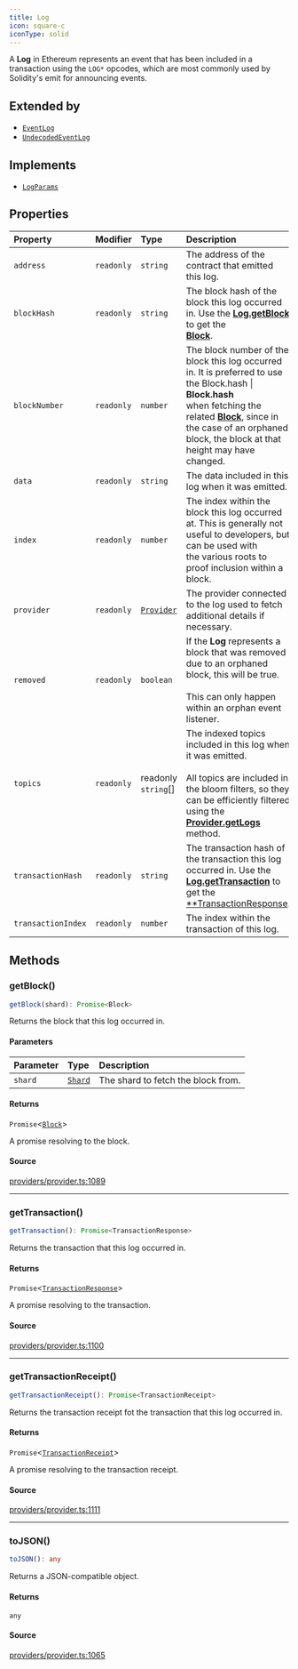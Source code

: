 ```yaml
---
title: Log
icon: square-c
iconType: solid
---
```


A **Log** in Ethereum represents an event that has been included in a transaction using the `LOG*` opcodes, which are
most commonly used by Solidity's emit for announcing events.

## Extended by

- [`EventLog`](/sdk/content/classes/EventLog)
- [`UndecodedEventLog`](/sdk/content/classes/UndecodedEventLog)

## Implements

- [`LogParams`](/sdk/content/interfaces/LogParams)

## Properties

| Property | Modifier | Type | Description |
| :------ | :------ | :------ | :------ |
| `address` | `readonly` | `string` | The address of the contract that emitted this log. |
| `blockHash` | `readonly` | `string` | The block hash of the block this log occurred in. Use the [**Log.getBlock**](/sdk/content/classes/Log#getblock) to get the<br />[**Block**](/sdk/content/classes/Block). |
| `blockNumber` | `readonly` | `number` | The block number of the block this log occurred in. It is preferred to use the Block.hash \| **Block.hash**<br />when fetching the related [**Block**](/sdk/content/classes/Block), since in the case of an orphaned block, the block at that<br />height may have changed. |
| `data` | `readonly` | `string` | The data included in this log when it was emitted. |
| `index` | `readonly` | `number` | The index within the block this log occurred at. This is generally not useful to developers, but can be used with<br />the various roots to proof inclusion within a block. |
| `provider` | `readonly` | [`Provider`](/sdk/content/interfaces/Provider) | The provider connected to the log used to fetch additional details if necessary. |
| `removed` | `readonly` | `boolean` | If the **Log** represents a block that was removed due to an orphaned block, this will be true.<br /><br />This can only happen within an orphan event listener. |
| `topics` | `readonly` | readonly `string`[] | The indexed topics included in this log when it was emitted.<br /><br />All topics are included in the bloom filters, so they can be efficiently filtered using the<br />[**Provider.getLogs**](/sdk/content/interfaces/Provider#getlogs) method. |
| `transactionHash` | `readonly` | `string` | The transaction hash of the transaction this log occurred in. Use the<br />[**Log.getTransaction**](/sdk/content/classes/Log#gettransaction) to get the<br />[**TransactionResponse](/sdk/content/type-aliases/TransactionResponse). |
| `transactionIndex` | `readonly` | `number` | The index within the transaction of this log. |

## Methods

### getBlock()

```ts
getBlock(shard): Promise<Block>
```

Returns the block that this log occurred in.

#### Parameters

| Parameter | Type | Description |
| :------ | :------ | :------ |
| `shard` | [`Shard`](/sdk/content/enumerations/Shard) | The shard to fetch the block from. |

#### Returns

`Promise`\<[`Block`](/sdk/content/classes/Block)\>

A promise resolving to the block.

#### Source

[providers/provider.ts:1089](https://github.com/dominant-strategies/quais.js/blob/f2011176222a6c0c5640e35f5ebc39b662373b76/src/providers/provider.ts#L1089)

***

### getTransaction()

```ts
getTransaction(): Promise<TransactionResponse>
```

Returns the transaction that this log occurred in.

#### Returns

`Promise`\<[`TransactionResponse`](/sdk/content/type-aliases/TransactionResponse)\>

A promise resolving to the transaction.

#### Source

[providers/provider.ts:1100](https://github.com/dominant-strategies/quais.js/blob/f2011176222a6c0c5640e35f5ebc39b662373b76/src/providers/provider.ts#L1100)

***

### getTransactionReceipt()

```ts
getTransactionReceipt(): Promise<TransactionReceipt>
```

Returns the transaction receipt fot the transaction that this log occurred in.

#### Returns

`Promise`\<[`TransactionReceipt`](/sdk/content/classes/TransactionReceipt)\>

A promise resolving to the transaction receipt.

#### Source

[providers/provider.ts:1111](https://github.com/dominant-strategies/quais.js/blob/f2011176222a6c0c5640e35f5ebc39b662373b76/src/providers/provider.ts#L1111)

***

### toJSON()

```ts
toJSON(): any
```

Returns a JSON-compatible object.

#### Returns

`any`

#### Source

[providers/provider.ts:1065](https://github.com/dominant-strategies/quais.js/blob/f2011176222a6c0c5640e35f5ebc39b662373b76/src/providers/provider.ts#L1065)
